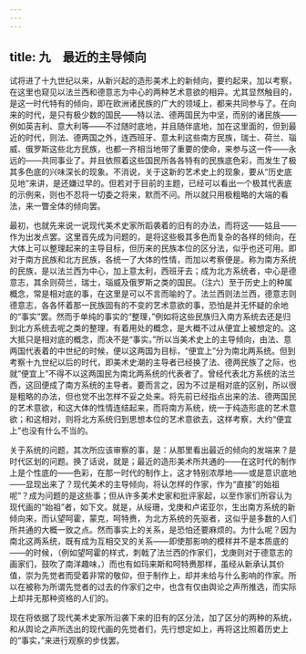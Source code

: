 ```yaml
---
---
---
```

title: 九　最近的主导倾向
---



试将进了十九世纪以来，从新兴起的造形美术上的新倾向，要约起来，加以考察，在这里也窥见以法兰西和德意志为中心的两种艺术意欲的相异。尤其显然触目的，是这一时代特有的倾向，即在欧洲诸民族的广大的领域上，都来共同参与了。在向来的时代，是只有极少数的国民——特以法、德两国民为中坚，而别的诸民族——例如英吉利、意大利等——不过随时底地，并且随伴底地，加在这里面的，但到最近的时代，则法、德两国之外，连西班牙、意太利这些南方民族，瑞士、荷兰、瑙威、俄罗斯这些北方民族，也都一齐相当地带了重要的使命，来参与这一件——永远的——共同事业了。并且依照着这些国民所各各特有的民族底色彩，而发生了极其多色底的兴味深长的现象。不消说，关于这新的艺术史上的现象，要从“历史底见地”来讲，是还嫌过早的。但若对于目前的主题，已经可以看出一个极其代表底的示例来，则也不忍将一切委之将来，默而不问。所以就只用极粗略的大端的看法，来一瞥全体的倾向罢。

最初，也就先来说一说现代美术史家所蹈袭着的旧有的办法，而将这——姑且——作为出发点罢。这里首先成为问题的，是将这些极其多色而复杂的各样的倾向，在大体上可以整理起来的主导目标，但历来的民族本位的区分法，似乎也还可用。即对于南方民族和北方民族，各统一了大体的性情，而加以考察便是。称为南方系统的民族，是以法兰西为中心，加上意太利，西班牙去；成为北方系统者，中心是德意志，其余则荷兰，瑞士，瑙威及俄罗斯之类的国民。（注六）至于历史上的种属概念，常是相对底的事，在这里是可以不言而喻的了。法兰西则法兰西，德意志则德意志，各各怀着那一民族固有的不变的艺术意欲的事，恐怕是并无怀疑的余地的“事实”罢。然而于单纯的事实的“整理，”例如将这些民族归入南方系统去还是归到北方系统去呢之类的整理，有着用处的概念，是大概不过从便宜上被想定的。这大抵只是相对底的概念，而决不是“事实。”所以当美术史上的主导倾向，由法、意两国代表着的中世纪的时候，便以这两国为目标，“便宜上”分为南北两系统。但到考察十九世纪以后的时代，即美术史潮的主导者已经换了法、德两民族了之际，也就“便宜上”不得不以这两国民为南北两系统的代表者了。曾经代表北方系统的法兰西，这回便成了南方系统的主导者。要而言之，因为不过是相对底的区别，所以很是粗略的办法，但也觉不出怎样不妥之处来。将先前已经指点出来的法、德两国民的艺术意欲，和这大体的性情连结起来，而将南方系统，统一于纯造形底的艺术意欲；和这相对，则将北方系统归到思想本位的艺术意欲去，这样考察，大约“便宜上”也没有什么不当的。

关于系统的问题，其次所应该审察的事，是：从那里看出最近的倾向的发端来？是时代区划的问题。换了话说，就是；最近的造形美术所共通的——在这时代的制作上是个性底的——色彩，在那一时代的制作上，这才特别浓厚地——或是意识底地——显现出来了？现代美术的主导倾向，将认怎样的作家，作为“直接”的始祖呢”？成为问题的是这些事；但从许多美术史家和批评家起，以至作家们所容认为现代画的“始祖”者，如下文。就是，从绥珊，戈庚和卢诺亚尔，生出南方系统的新倾向来，而认望呵霍，蒙克，呵特赉，为北方系统的先驱者，这似乎是多数的人们所共通的大概一致之点。然而事实上的关系，是恐怕还要麻烦的。为什么呢？因为南北这两系统，既有成为互相交叉的关系——即使那影响的模样并不是本质底的——的时候，（例如望呵霍的样式，刺戟了法兰西的作家们，戈庚则对于德意志的画家们，鼓吹了南洋趣味，）而也有如玛来斯和呵特赉那样，虽经从新承认其价值，崇为先觉者而受着非常的敬仰，但于制作上，却并未给与什么影响的作家。所以在被称为所谓先觉者的过去的作家们之中，也含有仅由舆论之声所推选，而实际上却并无那种资格的人们的。

现在将依据了现代美术史家所沿袭下来的旧有的区分法，加了区分的两种的系统，和从舆论之声所选出的现代画的先觉者们，先行想定如上，再将这比照着历史上的“事实，”来进行观察的步伐罢。